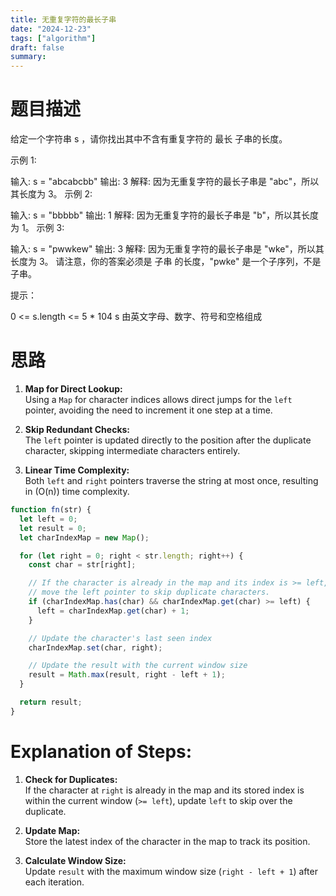 ```yaml
---
title: 无重复字符的最长子串
date: "2024-12-23"
tags: ["algorithm"]
draft: false
summary:
---
```


# 题目描述

给定一个字符串 s ，请你找出其中不含有重复字符的 最长
子串的长度。

示例 1:

输入: s = "abcabcbb"
输出: 3
解释: 因为无重复字符的最长子串是 "abc"，所以其长度为 3。
示例 2:

输入: s = "bbbbb"
输出: 1
解释: 因为无重复字符的最长子串是 "b"，所以其长度为 1。
示例 3:

输入: s = "pwwkew"
输出: 3
解释: 因为无重复字符的最长子串是 "wke"，所以其长度为 3。
请注意，你的答案必须是 子串 的长度，"pwke" 是一个子序列，不是子串。

提示：

0 <= s.length <= 5 \* 104
s 由英文字母、数字、符号和空格组成

# 思路
1. **Map for Direct Lookup:**  
   Using a `Map` for character indices allows direct jumps for the `left` pointer, avoiding the need to increment it one step at a time.

2. **Skip Redundant Checks:**  
   The `left` pointer is updated directly to the position after the duplicate character, skipping intermediate characters entirely.

3. **Linear Time Complexity:**  
   Both `left` and `right` pointers traverse the string at most once, resulting in \(O(n)\) time complexity.




```javascript
function fn(str) {
  let left = 0;
  let result = 0;
  let charIndexMap = new Map();

  for (let right = 0; right < str.length; right++) {
    const char = str[right];

    // If the character is already in the map and its index is >= left,
    // move the left pointer to skip duplicate characters.
    if (charIndexMap.has(char) && charIndexMap.get(char) >= left) {
      left = charIndexMap.get(char) + 1;
    }

    // Update the character's last seen index
    charIndexMap.set(char, right);

    // Update the result with the current window size
    result = Math.max(result, right - left + 1);
  }

  return result;
}
```


# Explanation of Steps:

1. **Check for Duplicates:**  
   If the character at `right` is already in the map and its stored index is within the current window (`>= left`), update `left` to skip over the duplicate.

2. **Update Map:**  
   Store the latest index of the character in the map to track its position.

3. **Calculate Window Size:**  
   Update `result` with the maximum window size (`right - left + 1`) after each iteration.

